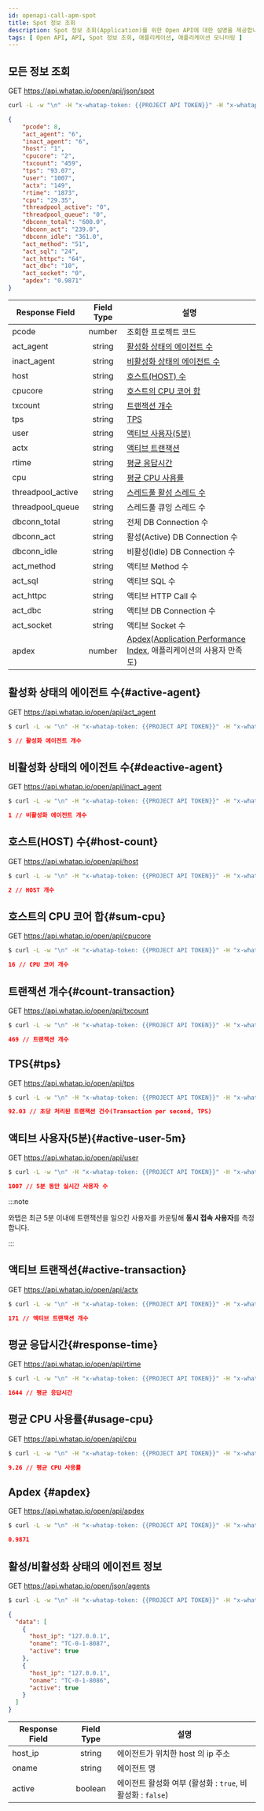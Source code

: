```yaml
---
id: openapi-call-apm-spot
title: Spot 정보 조회
description: Spot 정보 조회(Application)를 위한 Open API에 대한 설명을 제공합니다.
tags: [ Open API, API, Spot 정보 조회, 애플리케이션, 애플리케이션 모니터링 ]
---
```


## 모든 정보 조회

<span class='apitype'>GET</span> https://api.whatap.io/open/api/json/spot

```bash title='command'
curl -L -w "\n" -H "x-whatap-token: {{PROJECT API TOKEN}}" -H "x-whatap-pcode: {{projectCode}}" "https://api.whatap.io/open/api/json/spot"
```

```json title='response'
{
    "pcode": 8,
    "act_agent": "6",
    "inact_agent": "6",
    "host": "1",
    "cpucore": "2",
    "txcount": "459",
    "tps": "93.07",
    "user": "1007",
    "actx": "149",
    "rtime": "1873",
    "cpu": "29.35",
    "threadpool_active": "0",
    "threadpool_queue": "0",
    "dbconn_total": "600.0",
    "dbconn_act": "239.0",
    "dbconn_idle": "361.0",
    "act_method": "51",
    "act_sql": "24",
    "act_httpc": "64",
    "act_dbc": "10",
    "act_socket": "0",
    "apdex": "0.9871"
}
```

| Response Field | Field Type | 설명 |
| --- | :-: | --- |
| pcode | <span class='api'>number</span> | 조회한 프로젝트 코드 |
| act_agent | <span class='api'>string</span> | [활성화 상태의 에이전트 수](#active-agent) |
| inact_agent | <span class='api'>string</span> | [비활성화 상태의 에이전트 수](#deactive-agent) |
| host | <span class='api'>string</span> | [호스트(HOST) 수](#host-count) |
| cpucore | <span class='api'>string</span> | [호스트의 CPU 코어 합](#sum-cpu) |
| txcount | <span class='api'>string</span> | [트랜잭션 개수](#count-transaction) |
| tps | <span class='api'>string</span> | [TPS](#tps) |
| user | <span class='api'>string</span> | [액티브 사용자(5분)](#active-user-5m) |
| actx | <span class='api'>string</span> | [액티브 트랜잭션](#active-transaction) |
| rtime | <span class='api'>string</span> | [평균 응답시간](#response-time) |
| cpu | <span class='api'>string</span> | [평균 CPU 사용률](#usage-cpu) |
| threadpool_active | <span class='api'>string</span> | [스레드풀 활성 스레드 수](#count-threadpool) |
| threadpool_queue | <span class='api'>string</span> | 스레드풀 큐잉 스레드 수 |
| dbconn_total | <span class='api'>string</span> | 전체 DB Connection 수 |
| dbconn_act | <span class='api'>string</span> | 활성(Active) DB Connection 수 |
| dbconn_idle | <span class='api'>string</span> | 비활성(Idle) DB Connection 수 |
| act_method | <span class='api'>string</span> | 액티브 Method 수 |
| act_sql | <span class='api'>string</span> | 액티브 SQL 수 |
| act_httpc | <span class='api'>string</span> | 액티브 HTTP Call 수 |
| act_dbc | <span class='api'>string</span> | 액티브 DB Connection 수 |
| act_socket | <span class='api'>string</span> | 액티브 Socket 수 |
| apdex | <span class='api'>number</span> | [Apdex](#apdex)([Application Performance Index](https://www.apdex.org/), 애플리케이션의 사용자 만족도) |


## 활성화 상태의 에이전트 수{#active-agent}

<span class='apitype'>GET</span> https://api.whatap.io/open/api/act_agent

```bash title='command'
$ curl -L -w "\n" -H "x-whatap-token: {{PROJECT API TOKEN}}" -H "x-whatap-pcode: {{projectCode}}" "https://api.whatap.io/open/api/act_agent"
```

```json title='response'
5 // 활성화 에이전트 개수
```

## 비활성화 상태의 에이전트 수{#deactive-agent}

<span class='apitype'>GET</span> https://api.whatap.io/open/api/inact_agent

```bash title='command'
$ curl -L -w "\n" -H "x-whatap-token: {{PROJECT API TOKEN}}" -H "x-whatap-pcode: {{projectCode}}" "https://api.whatap.io/open/api/inact_agent"
```

```json title='response'
1 // 비활성화 에이전트 개수
```

## 호스트(HOST) 수{#host-count}

<span class='apitype'>GET</span> https://api.whatap.io/open/api/host

```bash title='command'
$ curl -L -w "\n" -H "x-whatap-token: {{PROJECT API TOKEN}}" -H "x-whatap-pcode: {{projectCode}}" "https://api.whatap.io/open/api/host"
```

```json title='response'
2 // HOST 개수
```

## 호스트의 CPU 코어 합{#sum-cpu}

<span class='apitype'>GET</span> https://api.whatap.io/open/api/cpucore

```bash title='command'
$ curl -L -w "\n" -H "x-whatap-token: {{PROJECT API TOKEN}}" -H "x-whatap-pcode: {{projectCode}}" "https://api.whatap.io/open/api/cpucore"
```

```json title='response'
16 // CPU 코어 개수
```

## 트랜잭션 개수{#count-transaction}

<span class='apitype'>GET</span> https://api.whatap.io/open/api/txcount

```bash title='command'
$ curl -L -w "\n" -H "x-whatap-token: {{PROJECT API TOKEN}}" -H "x-whatap-pcode: {{projectCode}}" "https://api.whatap.io/open/api/txcount"
```

```json title='response'
469 // 트랜잭션 개수
```

## TPS{#tps}

<span class='apitype'>GET</span> https://api.whatap.io/open/api/tps

```bash title='command'
$ curl -L -w "\n" -H "x-whatap-token: {{PROJECT API TOKEN}}" -H "x-whatap-pcode: {{projectCode}}" "https://api.whatap.io/open/api/tps"
```

```json title='response'
92.03 // 초당 처리된 트랜잭션 건수(Transaction per second, TPS)
```

## 액티브 사용자(5분){#active-user-5m}

<span class='apitype'>GET</span> https://api.whatap.io/open/api/user

```bash title='command'
$ curl -L -w "\n" -H "x-whatap-token: {{PROJECT API TOKEN}}" -H "x-whatap-pcode: {{projectCode}}" "https://api.whatap.io/open/api/user"
```

```json title='response'
1007 // 5분 동안 실시간 사용자 수
```

:::note 

와탭은 최근 5분 이내에 트랜잭션을 일으킨 사용자를 카운팅해 **동시 접속 사용자**를 측정합니다.

:::

## 액티브 트랜잭션{#active-transaction}

<span class='apitype'>GET</span> https://api.whatap.io/open/api/actx

```bash title='command'
$ curl -L -w "\n" -H "x-whatap-token: {{PROJECT API TOKEN}}" -H "x-whatap-pcode: {{projectCode}}" "https://api.whatap.io/open/api/actx"
```

```json title='response'
171 // 액티브 트랜잭션 개수
```

## 평균 응답시간{#response-time}

<span class='apitype'>GET</span> https://api.whatap.io/open/api/rtime

```bash title='command'
$ curl -L -w "\n" -H "x-whatap-token: {{PROJECT API TOKEN}}" -H "x-whatap-pcode: {{projectCode}}" "https://api.whatap.io/open/api/rtime"
```

```json title='response'
1644 // 평균 응답시간
```

## 평균 CPU 사용률{#usage-cpu}

<span class='apitype'>GET</span> https://api.whatap.io/open/api/cpu

```bash title='command'
$ curl -L -w "\n" -H "x-whatap-token: {{PROJECT API TOKEN}}" -H "x-whatap-pcode: {{projectCode}}" "https://api.whatap.io/open/api/cpu"
```

```json title='response'
9.26 // 평균 CPU 사용률
```

## Apdex {#apdex}

<span class='apitype'>GET</span> https://api.whatap.io/open/api/apdex

```bash title='command'
$ curl -L -w "\n" -H "x-whatap-token: {{PROJECT API TOKEN}}" -H "x-whatap-pcode: {{projectCode}}" "https://api.whatap.io/open/api/apdex"
```

```json title='response'
0.9871
```

## 활성/비활성화 상태의 에이전트 정보

<span class='apitype'>GET</span> https://api.whatap.io/open/json/agents

```bash title='command'
$ curl -L -w "\n" -H "x-whatap-token: {{PROJECT API TOKEN}}" -H "x-whatap-pcode: {{projectCode}}" "https://api.whatap.io/open/json/agents"
```

```json title='response'
{
  "data": [
    {
      "host_ip": "127.0.0.1",
      "oname": "TC-0-1-8087",
      "active": true
    },
    {
      "host_ip": "127.0.0.1",
      "oname": "TC-0-1-8086",
      "active": true
    }
  ]
}
```

| Response Field |            Field Type            | 설명                                                       |
| -------------- | :------------------------------: | ---------------------------------------------------------- |
| host_ip        | <span class='api'>string</span>  | 에이전트가 위치한 host 의 ip 주소                          |
| oname          | <span class='api'>string</span>  | 에이전트 명                                                |
| active         | <span class='api'>boolean</span> | 에이전트 활성화 여부 (활성화 : `true`, 비활성화 : `false`) |
